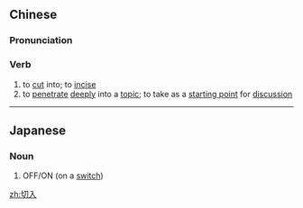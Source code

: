 ==Chinese==
{{zh-forms}}

===Pronunciation===
{{zh-pron
|m=qiērù
|c=cit3 jap6
|mn=qz,tp,xm:chhiat-li̍p/kh,zz:chhiat-ji̍p
|cat=v
}}

===Verb===
{{zh-verb}}

# to [[cut]] into; to [[incise]]
# to [[penetrate]] [[deeply]] into a [[topic]]; to take as a [[starting point]] for [[discussion]]

----

==Japanese==
{{ja-kanjitab|せつ|にゅう|yomi=o}}

===Noun===
{{ja-noun|せつにゅう}}

# OFF/ON (on a [[switch]])

[[zh:切入]]